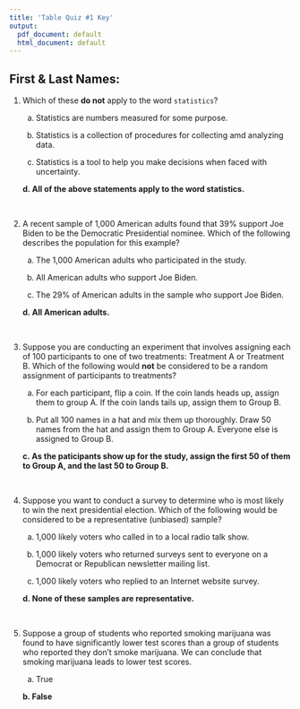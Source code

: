 ```yaml
---
title: 'Table Quiz #1 Key'
output:
  pdf_document: default
  html_document: default
---
```



## First & Last Names:


1. Which of these **do not** apply to the word `statistics`?

    a. Statistics are numbers measured for some purpose.

    b. Statistics is a collection of procedures for collecting amd analyzing data.

    c. Statistics is a tool to help you make decisions when faced with uncertainty.

    **d. All of the above statements apply to the word statistics.**


&nbsp;

2. A recent sample of 1,000 American adults found that 39% support Joe Biden to be the Democratic Presidential nominee. Which of the following describes the population for this example?

    a. The 1,000 American adults who participated in the study.
    
    b. All American adults who support Joe Biden.
    
    c. The 29% of American adults in the sample who support Joe Biden.
    
    **d. All American adults.**
    
    
&nbsp;

3. Suppose you are conducting an experiment that involves assigning each of 100 participants to one of two treatments: Treatment A or Treatment B. Which of the following would **not** be considered to be a random assignment of participants to treatments?

    a. For each participant, flip a coin. If the coin lands heads up, assign them to group A. If the coin lands tails up, assign them to Group B.
    
    b. Put all 100 names in a hat and mix them up thoroughly. Draw 50 names from the hat and assign them to Group A. Everyone else is assigned to Group B.
    
    **c. As the paticipants show up for the study, assign the first 50 of them to Group A, and the last 50 to Group B.**
    
&nbsp;

4. Suppose you want to conduct a survey to determine who is most likely to win the next presidential election. Which of the following would be considered to be a representative (unbiased) sample?

    a. 1,000 likely voters who called in to a local radio talk show.
    
    b. 1,000 likely voters who returned surveys sent to everyone on a Democrat or Republican newsletter mailing list.
    
    c. 1,000 likely voters who replied to an Internet website survey.
    
    **d. None of these samples are representative.**
    

&nbsp;

5. Suppose a group of students who reported smoking marijuana was found to have significantly lower test scores than a group of students who reported they don't smoke marijuana. We can conclude that smoking marijuana leads to lower test scores.

    a. True
    
    **b. False**




